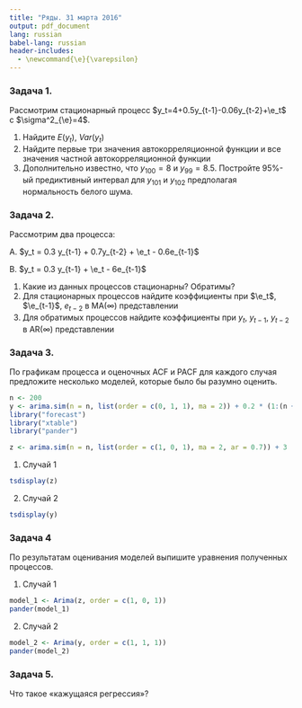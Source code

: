 ```yaml
---
title: "Ряды. 31 марта 2016"
output: pdf_document
lang: russian
babel-lang: russian
header-includes: 
  - \newcommand{\e}{\varepsilon}
---
```


### Задача 1. 

Рассмотрим стационарный процесс $y_t=4+0.5y_{t-1}-0.06y_{t-2}+\e_t$ с $\sigma^2_{\e}=4$.

1. Найдите $E(y_t)$, $Var(y_t)$
2. Найдите первые три значения автокорреляционной функции и все значения частной автокорреляционной функции
3. Дополнительно известно, что $y_{100}=8$ и $y_{99}=8.5$. Постройте 95%-ый предиктивный интервал для $y_{101}$ и $y_{102}$ предполагая нормальность белого шума.

### Задача 2.

Рассмотрим два процесса:

A. $y_t = 0.3 y_{t-1} + 0.7y_{t-2} + \e_t - 0.6e_{t-1}$

B. $y_t = 0.3 y_{t-1} + \e_t - 6e_{t-1}$

1. Какие из данных процессов стационарны? Обратимы? 
2. Для стационарных процессов найдите коэффициенты при $\e_t$, $\e_{t-1}$, $e_{t-2}$ в MA($\infty$) представлении
2. Для обратимых процессов найдите коэффициенты при $y_t$, $y_{t-1}$, $y_{t-2}$ в AR($\infty$) представлении

\newpage
### Задача 3. 

По графикам процесса и оценочных ACF и PACF для каждого случая предложите несколько моделей, которые было бы разумно оценить. 

```r
n <- 200
y <- arima.sim(n = n, list(order = c(0, 1, 1), ma = 2)) + 0.2 * (1:(n + 1))
library("forecast")
library("xtable")
library("pander")

z <- arima.sim(n = n, list(order = c(1, 0, 1), ma = 2, ar = 0.7)) + 3

```


1. Случай 1

```r
tsdisplay(z)
```

2. Случай 2

```r
tsdisplay(y)
```




\newpage
### Задача 4

По результатам оценивания моделей выпишите уравнения полученных процессов.

1. Случай 1
```r
model_1 <- Arima(z, order = c(1, 0, 1))
pander(model_1)
```

2. Случай 2
```r
model_2 <- Arima(y, order = c(1, 1, 1))
pander(model_2)
```

### Задача 5.

Что такое «кажущаяся регрессия»? 



